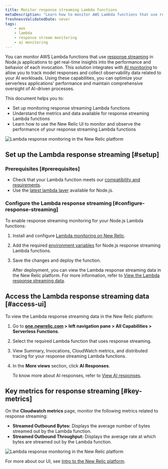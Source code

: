 ```yaml
---
title: Monitor response streaming Lambda functions
metaDescription: "Learn how to monitor AWS Lambda functions that use response streaming in the New Relic."
freshnessValidatedDate: never
tags:
    - aws
    - lambda
    - response stream monitoring
    - ai monitoring
---
```



You can monitor AWS Lambda functions that use [response streaming](https://aws.amazon.com/blogs/compute/introducing-aws-lambda-response-streaming/) in Node.js applications to get real-time insights into the performance and behavior of each invocation. This solution integrates with [AI monitoring](/docs/ai-monitoring/intro-to-ai-monitoring/) to allow you to track model responses and collect observability data related to your AI workloads. Using these capabilities, you can optimize your serverless applications' performance and maintain comprehensive oversight of AI-driven processes.


This document helps you to:

* Set up monitoring response streaming Lambda functions
* Understand the metrics and data available for response streaming Lambda functions 
* Learn how to use the New Relic UI to monitor and observe the performance of your response streaming Lambda functions

<img
    title="New Relic AI Responses page"
    alt="Lambda response monitoring in the New Relic platform"
    src="/images/ss-ai-response-page.gif"
/>

## Set up the Lambda response streaming [#setup]


### Prerequisites [#prerequisites]


* Check that your Lambda function meets our [compatibility and requirements](/docs/serverless-function-monitoring/aws-lambda-monitoring/instrument-lambda-function/compatibility-requirement-lambda-monitoring).
* Use the [latest lambda layer](https://layers.newrelic-external.com) available for Node.js.


### Configure the Lambda response streaming [#configure-response-streaming]

To enable response streaming monitoring for your Node.js Lambda functions:

1. Install and configure [Lambda monitoring on New Relic](/docs/serverless-function-monitoring/aws-lambda-monitoring/instrument-lambda-function/configure-serverless-aws-monitoring).

2. Add the required [environment variables](/docs/serverless-function-monitoring/aws-lambda-monitoring/instrument-lambda-function/env-variables-lambda) for Node.js response streaming Lambda functions.

3. Save the changes and deploy the function.

    After deployment, you can view the Lambda response streaming data in the New Relic platform. For more information, refer to [View the Lambda response streaming data](#view-response-streaming-data).


## Access the Lambda response streaming data [#access-ui]

To view the Lambda response streaming data in the New Relic platform:

1. Go to <DNT>**[one.newrelic.com](https://one.newrelic.com) > left navigation pane > All Capabilities > Serverless Functions**</DNT>.
2. Select the required Lambda function that uses response streaming.
3. View Summary, Invocations, CloudWatch metrics, and distributed tracing for your response streaming Lambda functions.
4. In the **More views** section, click **AI Responses**.

    To know more about AI responses, refer to [View AI responses](/docs/ai-monitoring/explore-ai-data/view-ai-responses).

## Key metrics for response streaming [#key-metrics]

On the **Cloudwatch metrics** page, monitor the following metrics related to response streaming:

* **Streamed Outbound Bytes:** Displays the average number of bytes streamed out by the Lambda function.
* **Streamed Outbound Throughput:** Displays the average rate at which bytes are streamed out by the Lambda function.

<img
    title="New Relic AI Responses page"
    alt="Lambda response monitoring in the New Relic platform"
    src="/images/ss-ai-response.webp"
/>


For more about our UI, see [Intro to the New Relic platform](/docs/new-relic-solutions/new-relic-one/introduction-new-relic-platform).

